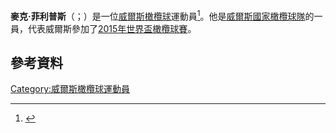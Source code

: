 '''麥克·菲利普斯'''（{{lang-en|Mike Phillips}}；{{bd|1982年|8月29日}}）是一位[[威爾斯|威爾斯]][[橄欖球|橄欖球]]運動員<ref>{{Cite web |url=http://www.bbc.co.uk/schoolreport/26066239 |title=bbc.co.uk |accessdate=2015-11-22 |archive-date=2016-01-15 |archive-url=https://web.archive.org/web/20160115174450/http://www.bbc.co.uk/schoolreport/26066239 |dead-url=no }}</ref>。他是[[威爾斯國家橄欖球隊|威爾斯國家橄欖球隊]]的一員，代表威爾斯參加了[[2015年世界盃橄欖球賽|2015年世界盃橄欖球賽]]。
==參考資料==
{{Reflist}}
[[Category:威爾斯橄欖球運動員|Category:威爾斯橄欖球運動員]]